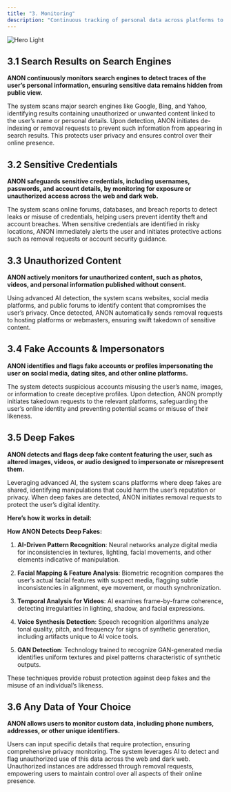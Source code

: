 ```yaml
---
title: "3. Monitoring"
description: "Continuous tracking of personal data across platforms to identify unauthorized exposure, with alerts and actionable insights for enhanced privacy protection."
---
```


<img alt="Hero Light" classname="block dark:hidden" src="https://assets.tina.io/487a832a-c6a0-47e2-8e72-888bc4abc2f5/Frame 1036.png" />

## 3.1 Search Results on Search Engines

**ANON continuously monitors search engines to detect traces of the user’s personal information, ensuring sensitive data remains hidden from public view.**

The system scans major search engines like Google, Bing, and Yahoo, identifying results containing unauthorized or unwanted content linked to the user’s name or personal details. Upon detection, ANON initiates de-indexing or removal requests to prevent such information from appearing in search results. This protects user privacy and ensures control over their online presence.

## 3.2 Sensitive Credentials

**ANON safeguards sensitive credentials, including usernames, passwords, and account details, by monitoring for exposure or unauthorized access across the web and dark web.**

The system scans online forums, databases, and breach reports to detect leaks or misuse of credentials, helping users prevent identity theft and account breaches. When sensitive credentials are identified in risky locations, ANON immediately alerts the user and initiates protective actions such as removal requests or account security guidance.

## 3.3 Unauthorized Content

**ANON actively monitors for unauthorized content, such as photos, videos, and personal information published without consent.**

Using advanced AI detection, the system scans websites, social media platforms, and public forums to identify content that compromises the user’s privacy. Once detected, ANON automatically sends removal requests to hosting platforms or webmasters, ensuring swift takedown of sensitive content.

## 3.4 Fake Accounts & Impersonators

**ANON identifies and flags fake accounts or profiles impersonating the user on social media, dating sites, and other online platforms.**

The system detects suspicious accounts misusing the user’s name, images, or information to create deceptive profiles. Upon detection, ANON promptly initiates takedown requests to the relevant platforms, safeguarding the user’s online identity and preventing potential scams or misuse of their likeness.

## 3.5 Deep Fakes

**ANON detects and flags deep fake content featuring the user, such as altered images, videos, or audio designed to impersonate or misrepresent them.**

Leveraging advanced AI, the system scans platforms where deep fakes are shared, identifying manipulations that could harm the user’s reputation or privacy. When deep fakes are detected, ANON initiates removal requests to protect the user’s digital identity.

<b>Here’s how it works in detail:</b>

**How ANON Detects Deep Fakes:**

1. **AI-Driven Pattern Recognition**: Neural networks analyze digital media for inconsistencies in textures, lighting, facial movements, and other elements indicative of manipulation.

2. **Facial Mapping & Feature Analysis**: Biometric recognition compares the user’s actual facial features with suspect media, flagging subtle inconsistencies in alignment, eye movement, or mouth synchronization.

3. **Temporal Analysis for Videos**: AI examines frame-by-frame coherence, detecting irregularities in lighting, shadow, and facial expressions.

4. **Voice Synthesis Detection**: Speech recognition algorithms analyze tonal quality, pitch, and frequency for signs of synthetic generation, including artifacts unique to AI voice tools.

5. **GAN Detection**: Technology trained to recognize GAN-generated media identifies uniform textures and pixel patterns characteristic of synthetic outputs.

These techniques provide robust protection against deep fakes and the misuse of an individual’s likeness.

## 3.6 Any Data of Your Choice

**ANON allows users to monitor custom data, including phone numbers, addresses, or other unique identifiers.**

Users can input specific details that require protection, ensuring comprehensive privacy monitoring. The system leverages AI to detect and flag unauthorized use of this data across the web and dark web. Unauthorized instances are addressed through removal requests, empowering users to maintain control over all aspects of their online presence.